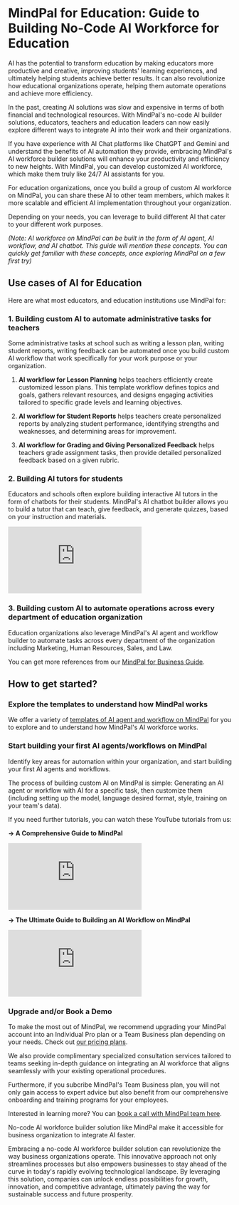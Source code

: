# MindPal for Education: Guide to Building No-Code AI Workforce for Education

AI has the potential to transform education by making educators more productive and creative, improving students' learning experiences, and ultimately helping students achieve better results. It can also revolutionize how educational organizations operate, helping them automate operations and achieve more efficiency.

In the past, creating AI solutions was slow and expensive in terms of both financial and technological resources. With MindPal's no-code AI builder solutions, educators, teachers and education leaders can now easily explore different ways to integrate AI into their work and their organizations.

If you have experience with AI Chat platforms like ChatGPT and Gemini and understand the benefits of AI automation they provide, embracing MindPal's AI workforce builder solutions will enhance your productivity and efficiency to new heights. With MindPal, you can develop customized AI workforce, which make them truly like 24/7 AI assistants for you.

For education organizations, once you build a group of custom AI workforce on MindPal, you can share these AI to other team members, which makes it more scalable and efficient AI implementation throughout your organization.

Depending on your needs, you can leverage to build different AI that cater to your different work purposes.

_(Note: AI workforce on MindPal can be built in the form of AI agent, AI workflow, and AI chatbot. This guide will mention these concepts. You can quickly get familiar with these concepts, once exploring MindPal on a few first try)_

## Use cases of AI for Education

Here are what most educators, and education institutions use MindPal for:

### 1. Building custom AI to automate administrative tasks for teachers

Some administrative tasks at school such as writing a lesson plan, writing student reports, writing feedback can be automated once you build custom AI workflow that work specifically for your work purpose or your organization.

1. **AI workflow for Lesson Planning** helps teachers efficiently create customized lesson plans. This template workflow defines topics and goals, gathers relevant resources, and designs engaging activities tailored to specific grade levels and learning objectives.

2. **AI workflow for Student Reports** helps teachers create personalized reports by analyzing student performance, identifying strengths and weaknesses, and determining areas for improvement.

3. **AI workflow for Grading and Giving Personalized Feedback** helps teachers grade assignment tasks, then provide detailed personalized feedback based on a given rubric.

### 2. Building AI tutors for students

Educators and schools often explore building interactive AI tutors in the form of chatbots for their students. MindPal's AI chatbot builder allows you to build a tutor that can teach, give feedback, and generate quizzes, based on your instruction and materials.

<iframe
  style={{ width: "100%", aspectRatio: "16/9", marginTop: "32px" }}
  src="https://www.youtube.com/embed/YFr-0PpifwU"
  title="YouTube video player"
  frameBorder="0"
  allow="accelerometer; autoplay; clipboard-write; encrypted-media; gyroscope; picture-in-picture; web-share"
  allowFullScreen
></iframe>

### 3. Building custom AI to automate operations across every department of education organization

Education organizations also leverage MindPal's AI agent and workflow builder to automate tasks across every department of the organization including Marketing, Human Resources, Sales, and Law.

You can get more references from our [MindPal for Business Guide](/use-cases/business).

## How to get started?


<Steps>

### Explore the templates to understand how MindPal works
    
We offer a variety of [templates of AI agent and workflow on MindPal](https://mindpal.space/workflow) for you to explore and to understand how MindPal's AI workforce works.

### Start building your first AI agents/workflows on MindPal
    
Identify key areas for automation within your organization, and start building your first AI agents and workflows.

The process of building custom AI on MindPal is simple: Generating an AI agent or workflow with AI for a specific task, then customize them (including setting up the model, language desired format, style, training on your team's data).

If you need further tutorials, you can watch these YouTube tutorials from us:

**→ A Comprehensive Guide to MindPal**

<iframe
  style={{ width: "100%", aspectRatio: "16/9", marginTop: "32px" }}
  src="https://www.youtube.com/embed/IY2Hze0-tWs"
  title="YouTube video player"
  frameBorder="0"
  allow="accelerometer; autoplay; clipboard-write; encrypted-media; gyroscope; picture-in-picture; web-share"
  allowFullScreen
></iframe>

**→ The Ultimate Guide to Building an AI Workflow on MindPal**

<iframe
  style={{ width: "100%", aspectRatio: "16/9", marginTop: "32px" }}
  src="https://www.youtube.com/embed/dZVskx8xUJE"
  title="YouTube video player"
  frameBorder="0"
  allow="accelerometer; autoplay; clipboard-write; encrypted-media; gyroscope; picture-in-picture; web-share"
  allowFullScreen
></iframe>

### Upgrade and/or Book a Demo

To make the most out of MindPal, we recommend upgrading your MindPal account into an Individual Pro plan or a Team Business plan depending on your needs. Check out [our pricing plans](https://mindpal.space/pricing).
    
We also provide complimentary specialized consultation services tailored to teams seeking in-depth guidance on integrating an AI workforce that aligns seamlessly with your existing operational procedures.

Furthermore, if you subcribe MindPal's Team Business plan, you will not only gain access to expert advice but also benefit from our comprehensive onboarding and training programs for your employees.

Interested in learning more? You can [book a call with MindPal team here](https://cal.com/mindpal/demo).

</Steps>

No-code AI workforce builder solution like MindPal make it accessible for business organization to integrate AI faster.

Embracing a no-code AI workforce builder solution can revolutionize the way business organizations operate. This innovative approach not only streamlines processes but also empowers businesses to stay ahead of the curve in today's rapidly evolving technological landscape. By leveraging this solution, companies can unlock endless possibilities for growth, innovation, and competitive advantage, ultimately paving the way for sustainable success and future prosperity.